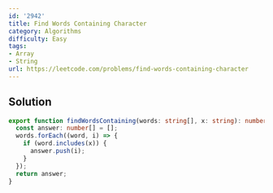 ```yaml
---
id: '2942'
title: Find Words Containing Character
category: Algorithms
difficulty: Easy
tags:
- Array
- String
url: https://leetcode.com/problems/find-words-containing-character
---
```


## Solution

```typescript filename="solution.ts" copy
export function findWordsContaining(words: string[], x: string): number[] {
  const answer: number[] = [];
  words.forEach((word, i) => {
    if (word.includes(x)) {
      answer.push(i);
    }
  });
  return answer;
}
```

